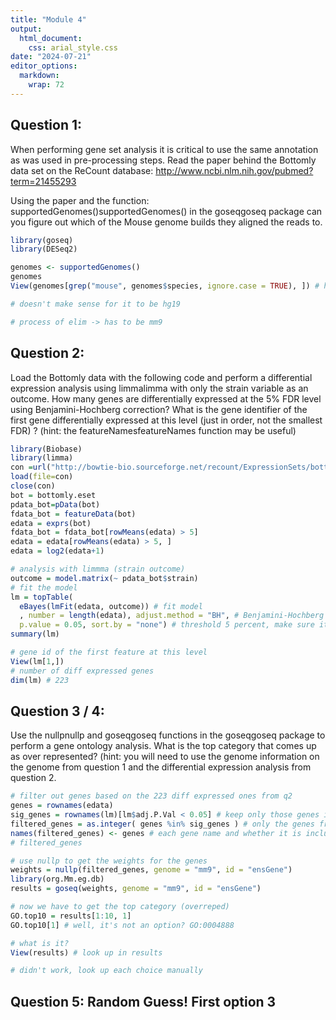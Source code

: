 ```yaml
---
title: "Module 4"
output: 
  html_document: 
    css: arial_style.css
date: "2024-07-21"
editor_options: 
  markdown: 
    wrap: 72
---
```


## Question 1:

When performing gene set analysis it is critical to use the same
annotation as was used in pre-processing steps. Read the paper behind
the Bottomly data set on the ReCount database: [
http://www.ncbi.nlm.nih.gov/pubmed?term=21455293
](http://www.ncbi.nlm.nih.gov/pubmed?term=21455293)

Using the paper and the function: supportedGenomes()supportedGenomes()
in the goseqgoseq package can you figure out which of the Mouse genome
builds they aligned the reads to.

```r

library(goseq)
library(DESeq2)

genomes <- supportedGenomes()
genomes
View(genomes[grep("mouse", genomes$species, ignore.case = TRUE), ]) # has to be one of the ucsc things because these builds are all way too old and there is more recent than build 35 

# doesn't make sense for it to be hg19 

# process of elim -> has to be mm9 
```

## Question 2: 

Load the Bottomly data with the following code and perform a
differential expression analysis using limmalimma with only the strain
variable as an outcome. How many genes are differentially expressed at
the 5% FDR level using Benjamini-Hochberg correction? What is the gene
identifier of the first gene differentially expressed at this level
(just in order, not the smallest FDR) ? (hint: the
featureNamesfeatureNames function may be useful)

```r

library(Biobase)
library(limma)
con =url("http://bowtie-bio.sourceforge.net/recount/ExpressionSets/bottomly_eset.RData")
load(file=con)
close(con)
bot = bottomly.eset
pdata_bot=pData(bot)
fdata_bot = featureData(bot)
edata = exprs(bot)
fdata_bot = fdata_bot[rowMeans(edata) > 5]
edata = edata[rowMeans(edata) > 5, ]
edata = log2(edata+1)

```

```r
# analysis with limmma (strain outcome)
outcome = model.matrix(~ pdata_bot$strain)
# fit the model 
lm = topTable(
  eBayes(lmFit(edata, outcome)) # fit model
  , number = length(edata), adjust.method = "BH", # Benjamini-Hochberg correction
  p.value = 0.05, sort.by = "none") # threshold 5 percent, make sure it's doing it's default high to low sorting 
summary(lm)

# gene id of the first feature at this level 
View(lm[1,])
# number of diff expressed genes 
dim(lm) # 223
```

## Question 3 / 4: 

Use the nullpnullp and goseqgoseq functions in the goseqgoseq package to
perform a gene ontology analysis. What is the top category that comes up
as over represented? (hint: you will need to use the genome information
on the genome from question 1 and the differential expression analysis
from question 2.

```r

# filter out genes based on the 223 diff expressed ones from q2 
genes = rownames(edata)
sig_genes = rownames(lm)[lm$adj.P.Val < 0.05] # keep only those genes in the 223 with pvals less than 0.05.
filtered_genes = as.integer( genes %in% sig_genes ) # only the genes from the original from 223 with p < 0.05
names(filtered_genes) <- genes # each gene name and whether it is included or not 
# filtered_genes

# use nullp to get the weights for the genes 
weights = nullp(filtered_genes, genome = "mm9", id = "ensGene")
library(org.Mm.eg.db)
results = goseq(weights, genome = "mm9", id = "ensGene")

# now we have to get the top category (overreped)
GO.top10 = results[1:10, 1]
GO.top10[1] # well, it's not an option? GO:0004888

# what is it? 
View(results) # look up in results 
```

```r

# didn't work, look up each choice manually

```

## Question 5: Random Guess! First option 3
